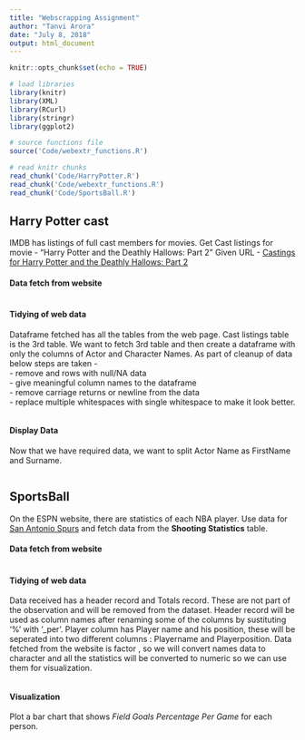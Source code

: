 ---
title: "Webscrapping Assignment"
author: "Tanvi Arora"
date: "July 8, 2018"
output: html_document
---

```{r setup, include=TRUE}
knitr::opts_chunk$set(echo = TRUE)

# load libraries
library(knitr)
library(XML)
library(RCurl)
library(stringr)
library(ggplot2)

# source functions file
source('Code/webextr_functions.R')

# read knitr chunks
read_chunk('Code/HarryPotter.R')
read_chunk('Code/webextr_functions.R')
read_chunk('Code/SportsBall.R')

```

## Harry Potter cast
IMDB has listings of full cast members for movies. Get Cast listings for movie - "Harry Potter and the Deathly Hallows: Part 2"
Given URL - [Castings for Harry Potter and the Deathly Hallows: Part 2](http://www.imdb.com/title/tt1201607/fullcredits?ref_=tt_ql_1.)

#### Data fetch from website

```{r HP_fetchtable}
```


#### Tidying of web data

Dataframe fetched has all the tables from the web page. Cast listings table is the 3rd table. We want to fetch 3rd table and then create a dataframe with only the columns of Actor and Character Names. 
As part of cleanup of data below steps are taken - \
- remove and rows with null/NA data \
- give meaningful column names to the dataframe \
- remove carriage returns or newline from the data \
- replace multiple whitespaces with single whitespace to make it look better. \


```{r HP_cleantable}
```

#### Display Data

Now that we have required data, we want to split Actor Name as FirstName and Surname.

```{r HP_display}
```


## SportsBall

On the ESPN website, there are statistics of each NBA player. Use data for [San Antonio Spurs](http://www.espn.com/nba/team/stats/_/name/sa/san-antonio-spurs) and fetch data from the **Shooting Statistics** table.

#### Data fetch from website

```{r SB_fetchtable}
```

#### Tidying of web data

Data received has a header record and Totals record. These are not part of the observation and will be removed from the dataset. Header record will be used as column names after renaming some of the columns by sustituting '%' with '_per'. Player column has Player name and his position, these will be seperated into two different columns : Playername and Playerposition.
Data fetched from the website is factor , so we will convert names data to character and all the statistics will be converted to numeric so we can use them for visualization.


```{r SB_cleantable}
```

#### Visualization

Plot a bar chart that shows *Field Goals Percentage Per Game* for each person. 

```{r SB_Plottable}
```

